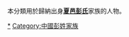 {{Catnav|頁面分類|历史|歷史學|系譜學|漢族姓氏}}
{{Catnav|頁面分類|人文學科|歷史學|系譜學|漢族姓氏}}
{{Catnav|頁面分類|人类学|文化人类学|家世與傳承|系譜學|漢族姓氏}}

本分類用於歸納出身'''[[夏邑彭氏|夏邑彭氏]]'''家族的人物。

[[Category:夏邑人|*]]
[[Category:中國彭姓家族|Category:中國彭姓家族]]